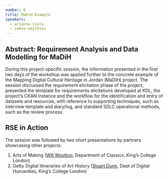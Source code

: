 ```yaml
---
number: 6
title: MaDiH Example
speakers:
  - arianna-ciula
  - james-smithies
---
```


## Abstract: Requirement Analysis and Data Modelling for MaDiH

During this project-specific session, the information presented in the first two days of the workshop was applied further to the concrete example of the Mapping Digital Cultural Heritage in Jordan (MaDiH) project. The session discussed the requirement elicitation phase of the project, presented the template for requirements elicitations developed at KDL, the project’s CKAN instance and the workflow for the identification and entry of datasets and resources, with reference to supporting techniques, such as interview template and diary/log, and standard SDLC operational methods, such as the review process.

## RSE in Action

The session was followed by two short presentations by partners showcasing other projects:

1. Arts of Making ([Will Wootton](https://www.kcl.ac.uk/people/will-wootton), Department of Classics, King’s College London)
2. Getty Digital Itineraries of Art History ([Stuart Dunn](https://www.kcl.ac.uk/people/stuart-dunn), Dept of Digital Humanities, King’s College London)

<Download download="docs/3.1-MaDiH_Example.pdf" />
<Speakers>
<Speaker speaker="james-smithies">

</Speaker>
</Speakers>
